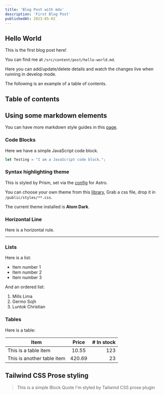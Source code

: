 ```yaml
---
title: 'Blog Post with mdx'
description: 'First Blog Post'
publishedAt: 2023-05-02
---
```


## Hello World

This is the first blog post here!

You can find me at <code>/src/content/post/hello-world.md</code>.

Here you can add/update/delete details and watch the changes live when running in develop mode.

The following is an example of a table of contents.

## Table of contents

## Using some markdown elements

You can have more markdown style guides in this [page](/blog/markdown-style-guide).

### Code Blocks

Here we have a simple JavaScript code block.

```js
let Testing = "I am a JavaScript code block.";
```

### Syntax highlighting theme

This is styled by Prism, set via the [config](https://docs.astro.build/en/guides/markdown-content/#syntax-highlighting) for Astro.

You can choose your own theme from this [library](https://github.com/PrismJS/prism-themes), Grab a css file, drop it in <code>/public/styles/\*\*.css</code>.

The current theme installed is **Atom Dark**.

### Horizontal Line

Here is a horizontal rule.

---

### Lists

Here is a list:

-   Item number 1
-   Item number 2
-   Item number 3

And an ordered list:

1. Mills Lima
2. Germo Sojh
3. Luntok Christian

### Tables

Here is a table:

| Item                       | Price  | # In stock |
| -------------------------- | :----: | ---------: |
| This is a table item       | 10.55  |        123 |
| This is another table item | 420.69 |         23 |

## Tailwind CSS Prose styling

> This is a simple Block Quote
> I'm styled by Tailwind CSS prose plugin